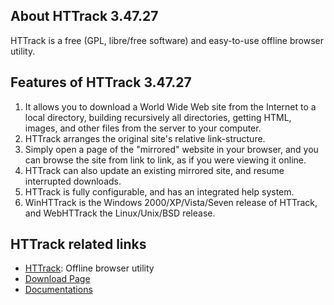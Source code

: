 ==About HTTrack 3.47.27==
HTTrack is a free (GPL, libre/free software) and easy-to-use offline browser utility.  
{{images/HTTrack.png}}

==Features of HTTrack 3.47.27==
# It allows you to download a World Wide Web site from the Internet to a local directory, building recursively all directories, getting HTML, images, and other files from the server to your computer.
# HTTrack arranges the original site's relative link-structure. 
# Simply open a page of the "mirrored" website in your browser, and you can browse the site from link to link, as if you were viewing it online. 
# HTTrack can also update an existing mirrored site, and resume interrupted downloads. 
# HTTrack is fully configurable, and has an integrated help system.
# WinHTTrack is the Windows 2000/XP/Vista/Seven release of HTTrack, and WebHTTrack the Linux/Unix/BSD release.

==HTTrack related links==
* [[http://www.httrack.com/page/1/en/index.html| HTTrack]]: Offline browser utility 
* [[http://www.httrack.com/page/2/en/index.html | Download Page]]
* [[http://www.httrack.com/html/index.html | Documentations]]


